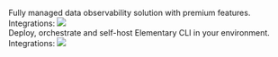 <CardGroup cols={2}>
  <Card
    title="Elementary Cloud"
    icon="cloud"
    iconType="solid"
    href="/cloud/onboarding/quickstart-dbt-package"
  >
    <br />
    Fully managed data observability solution with premium features.
    <br />
    Integrations:
    <img
      noZoom
      src="https://res.cloudinary.com/dvmtceykh/image/upload/v1707746572/iyy9nphkzdhdpqtnb8ja.png"
    />
  </Card>
  <Card
    title="Elementary OSS"
    icon="square-terminal"
    iconType="solid"
    href="oss/quickstart/quickstart-cli-package"
  >
    <br />
    Deploy, orchestrate and self-host Elementary CLI in your environment.
    <br />
    Integrations:
    <img
      noZoom
      src="https://res.cloudinary.com/dvmtceykh/image/upload/v1707746410/encvcaotq7gw0u4iycew.png"
    />
  </Card>
</CardGroup>
